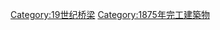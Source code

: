 {{Commonscat|Bridges completed in 1875}}
{{Cat nav 10years|19世纪桥梁|1875||年完工橋梁}}

[[Category:19世纪桥梁|Category:19世纪桥梁]]
[[Category:1875年完工建築物|Category:1875年完工建築物]]